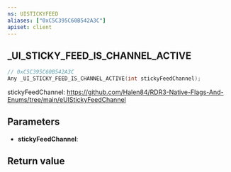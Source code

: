 ```yaml
---
ns: UISTICKYFEED
aliases: ["0xC5C395C60B542A3C"]
apiset: client
---
```

## _UI_STICKY_FEED_IS_CHANNEL_ACTIVE

```c
// 0xC5C395C60B542A3C
Any _UI_STICKY_FEED_IS_CHANNEL_ACTIVE(int stickyFeedChannel);
```

stickyFeedChannel: https://github.com/Halen84/RDR3-Native-Flags-And-Enums/tree/main/eUIStickyFeedChannel

## Parameters
* **stickyFeedChannel**:

## Return value